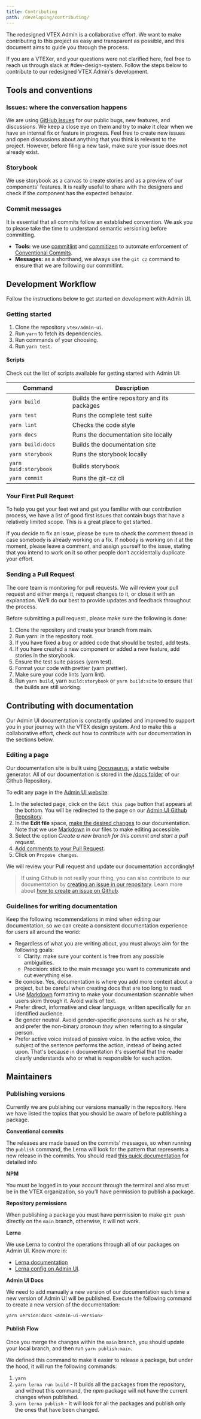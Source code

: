 ```yaml
---
title: Contributing
path: /developing/contributing/
---
```


The redesigned VTEX Admin is a collaborative effort. We want to make contributing to this project as easy and transparent as possible, and this document aims to guide you through the process.

If you are a VTEXer, and your questions were not clarified here, feel free to reach us through slack at #dev-design-system. Follow the steps below to contribute to our redesigned VTEX Admin's development.

## Tools and conventions

### Issues: where the conversation happens

We are using [GitHub Issues](https://github.com/vtex/admin-ui/issues) for our public bugs, new features, and discussions. We keep a close eye on them and try to make it clear when we have an internal fix or feature in progress. Feel free to create new issues and open discussions about anything that you think is relevant to the project. However, before filing a new task, make sure your issue does not already exist.

### Storybook

We use storybook as a canvas to create stories and as a preview of our components' features. It is really useful to share with the designers and check if the component has the expected behavior.

### Commit messages

It is essential that all commits follow an established convention. We ask you to please take the time to understand semantic versioning before committing.

- **Tools:** we use [commitlint](https://commitlint.js.org/#/) and [commitizen](http://commitizen.github.io/cz-cli/) to automate enforcement of [Conventional Commits](https://www.conventionalcommits.org/).
- **Messages:** as a shorthand, we always use the `git cz` command to ensure that we are following our commitlint.

## Development Workflow

Follow the instructions below to get started on development with Admin UI.

### Getting started

1.  Clone the repository `vtex/admin-ui`.
2.  Run `yarn` to fetch its dependencies.
3.  Run commands of your choosing.
4.  Run `yarn test`.

#### Scripts

Check out the list of scripts available for getting started with Admin UI:

| Command               | Description                                   |
| --------------------- | --------------------------------------------- |
| `yarn build`          | Builds the entire repository and its packages |
| `yarn test`           | Runs the complete test suite                  |
| `yarn lint`           | Checks the code style                         |
| `yarn docs`           | Runs the documentation site locally           |
| `yarn build:docs`     | Builds the documentation site                 |
| `yarn storybook`      | Runs the storybook locally                    |
| `yarn buid:storybook` | Builds storybook                              |
| `yarn commit`         | Runs the git-cz cli                           |

### Your First Pull Request

To help you get your feet wet and get you familiar with our contribution process, we have a list of good first issues that contain bugs that have a relatively limited scope. This is a great place to get started.

If you decide to fix an issue, please be sure to check the comment thread in case somebody is already working on a fix. If nobody is working on it at the moment, please leave a comment, and assign yourself to the issue, stating that you intend to work on it so other people don’t accidentally duplicate your effort.

### Sending a Pull Request

The core team is monitoring for pull requests. We will review your pull request and either merge it, request changes to it, or close it with an explanation. We’ll do our best to provide updates and feedback throughout the process.

Before submitting a pull request:, please make sure the following is done:

1.  Clone the repository and create your branch from main.
2.  Run yarn: in the repository root.
3.  If you have fixed a bug or added code that should be tested, add tests.
4.  If you have created a new component or added a new feature, add stories in the storybook.
5.  Ensure the test suite passes (yarn test).
6.  Format your code with prettier (yarn prettier).
7.  Make sure your code lints (yarn lint).
8.  Run `yarn build`, yarn `build:storybook` or `yarn build:site` to ensure that the builds are still working.

## Contributing with documentation

Our Admin UI documentation is constantly updated and improved to support you in your journey with the VTEX design system. And to make this a collaborative effort, check out how to contribute with our documentation in the sections below.

### Editing a page

Our documentation site is built using [Docusaurus](https://docusaurus.io/), a static website generator. All of our documentation is stored in the [/docs folder](https://github.com/vtex/admin-ui/tree/main/packages/admin-ui-docs/docs) of our Github Repository.

To edit any page in the [Admin UI website](https://admin-ui.vercel.app/):

1. In the selected page, click on the `Edit this page` button that appears at the bottom.
   You will be redirected to the page on our [Admin UI Github Repository](https://github.com/vtex/admin-ui/tree/main/packages/admin-ui-docs/docs).
2. In the **Edit file** space, [make the desired changes](https://docs.github.com/en/repositories/working-with-files/managing-files/editing-files) to our documentation.
   Note that we use [Markdown](https://www.markdownguide.org/) in our files to make editing accessible.
3. Select the option _Create a new branch for this commit and start a pull request_.
4. [Add comments to your Pull Request](https://docs.github.com/en/pull-requests/collaborating-with-pull-requests/reviewing-changes-in-pull-requests/commenting-on-a-pull-request).
5. Click on `Propose changes`.

We will review your Pull request and update our documentation accordingly!

> If using Github is not really your thing, you can also contribute to our documentation by [creating an issue in our repository](https://github.com/vtex/admin-ui/issues). Learn more about [how to create an issue on Github](https://docs.github.com/en/issues/tracking-your-work-with-issues/creating-an-issue).

### Guidelines for writing documentation

Keep the following recommendations in mind when editing our documentation, so we can create a consistent documentation experience for users all around the world:

- Regardless of what you are writing about, you must always aim for the following goals:
  - Clarity: make sure your content is free from any possible ambiguities.
  - Precision: stick to the main message you want to communicate and cut everything else.
- Be concise. Yes, documentation is where you add more context about a project, but be careful when creating docs that are too long to read.
- Use [Markdown](https://www.markdownguide.org/) formatting to make your documentation scannable when users skim through it. Avoid walls of text.
- Prefer direct, informative and clear language, written specifically for an identified audience.
- Be gender neutral. Avoid gender-specific pronouns such as _he_ or _she_, and prefer the non-binary pronoun _they_ when referring to a singular person.
- Prefer active voice instead of passive voice. In the active voice, the subject of the sentence performs the action, instead of being acted upon. That's because in documentation it's essential that the reader clearly understands who or what is responsible for each action.

## Maintainers

### Publishing versions

Currently we are publishing our versions manually in the repository. Here we have listed the topics that you should be aware of before publishing a package.

**Conventional commits**

The releases are made based on the commits' messages, so when running the `publish` command, the Lerna will look for the pattern that represents a new release in the commits. You should read [this quick documentation](https://www.conventionalcommits.org/en/v1.0.0/) for detailed info

**NPM**

You must be logged in to your account through the terminal and also must be in the VTEX organization, so you’ll have permission to publish a package.

**Repository permissions**

When publishing a package you must have permission to make `git push` directly on the `main` branch, otherwise, it will not work.

**Lerna**

We use Lerna to control the operations through all of our packages on Admin UI. Know more in:

- [Lerna documentation](https://github.com/lerna/lerna)
- [Lerna config on Admin UI](https://github.com/vtex/admin-ui/blob/main/lerna.json).

**Admin UI Docs**

We need to add manually a new version of our documentation each time a new version of Admin UI will be published. Execute the following command to create a new version of the documentation:

```
yarn version:docs <admin-ui-version>
```

#### Publish Flow

Once you merge the changes within the `main` branch, you should update your local branch, and then run `yarn publish:main`.

We defined this command to make it easier to release a package, but under the hood, it will run the following commands:

1. `yarn`
2. `yarn lerna run build` - It builds all the packages from the repository, and without this command, the _npm_ package will not have the current changes when published.
3. `yarn lerna publish` - It will look for all the packages and publish only the ones that have been changed.
